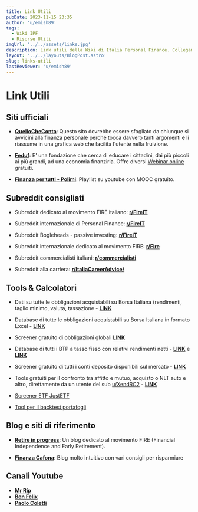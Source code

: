 ```yaml
---
title: Link Utili
pubDate: 2023-11-15 23:35
author: 'u/emish89'
tags:
  - Wiki IPF
  - Risorse Utili
imgUrl: '../../assets/links.jpg'
description: Link utili della Wiki di Italia Personal Finance. Collegamenti ai siti più utili per la finanza personale.
layout: '../../layouts/BlogPost.astro'
slug: links-utili
lastReviewer: 'u/emish89'
---
```


# **Link Utili**

## Siti ufficiali
- [**QuelloCheConta**](http://www.quellocheconta.gov.it/it/): Questo sito dovrebbe essere sfogliato da chiunque si avvicini alla finanza personale perché tocca davvero tanti argomenti e li riassume in una grafica web che facilita l'utente nella fruizione.

- [**Feduf**](http://www.feduf.it/): E' una fondazione che cerca di educare i cittadini, dai più piccoli ai più grandi, ad una economia finanziria. Offre diversi [Webinar online](http://www.feduf.it/container/eventi/categories/eventi-scuole) gratuiti.

- [**Finanza per tutti - Polimi**](https://www.youtube.com/playlist?list=PLmKUwJ0KJQnW0eqrDPPc5_PnpSGJOEUM-): Playlist su youtube con MOOC gratuito.

## Subreddit consigliati

- Subreddit dedicato al movimento FIRE italiano: [**r/FireIT**](https://reddit.com/r/FireIT)

- Subreddit internazionale di Personal Finance: [**r/FireIT**](https://reddit.com/r/personalfinance)

- Subreddit Bogleheads - passive investing: [**r/FireIT**](https://reddit.com/r/bogleheads)

- Subreddit internazionale dedicato al movimento FIRE: [**r/Fire**](https://reddit.com/r/Fire)

- Subreddit commercialisti italiani: [**r/commercialisti**](https://reddit.com/r/commercialisti)

- Subreddit alla carriera: [**r/ItaliaCareerAdvice/**](https://www.reddit.com/r/ItaliaCareerAdvice/)

## Tools & Calcolatori

- Dati su tutte le obbligazioni acquistabili su Borsa Italiana (rendimenti, taglio minimo, valuta, tassazione - [**LINK**](http://www.simpletoolsforinvestors.eu/yieldtable.shtml)

- Database di tutte le obbligazioni acquistabili su Borsa Italiana in formato Excel - [**LINK**](http://www.simpletoolsforinvestors.eu/documentivari.shtml)

- Screener gratuito di obbligazioni globali [**LINK**](https://www.terrapinfinance.com/screener)

- Database di tutti i BTP a tasso fisso con relativi rendimenti netti - [**LINK**](https://qualebtp.it/) e [**LINK**](https://www.rendimentibtp.it/)

- Screener gratuito di tutti i conti deposito disponibili sul mercato - [**LINK**](https://deposifire.com/)

- Tools gratuiti per il confronto tra affitto e mutuo, acquisto o NLT auto e altro, direttamente da un utente del sub <a href='https://reddit.com/u/XendRC2'>u/XendRC2</a> - [**LINK**](https://sossoldi.org/)

- [Screener ETF JustETF](https://www.justetf.com/it/etf-screener.html)

- [Tool per il backtest portafogli](https://www.portfoliovisualizer.com/)

## Blog e siti di riferimento

- [**Retire in progress**](https://retireinprogress.com/): Un blog dedicato al movimento FIRE (Financial Independence and Early Retirement).

- [**Finanza Cafona**](https://finanzacafona.it/): Blog molto intuitivo con vari consigli per risparmiare

## Canali Youtube

- [**Mr Rip**](https://www.youtube.com/@mr_rip)
- [**Ben Felix**](https://www.youtube.com/@BenFelixCSI)
- [**Paolo Coletti**](https://www.youtube.com/@PaoloColetti)
